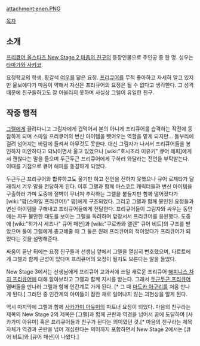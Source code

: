 attachment:enen.PNG

[[목차]]

== 소개 ==
[[프리큐어 올스타즈 New Stage 2 마음의 친구]]의 등장인물으로 주인공 중 한 명. 성우는 [[타마가와 사키코]].

요정학교의 학생. 황갈색 [[여우]]를 닮은 요정. [[프리큐어]]를 무척 좋아하고 자세히 알고 있지만 울보에다가 마음이 약해서 자신은 프리큐어의 요정은 될 수 없다고 생각한다. 그 성격 때문에 친구들하고도 잘 어울리지 못하며 사실상 그렐이 유일한 친구.

== 작중 행적 ==
[[그렐]]에게 끌려다니고 그림자에게 겁먹어서 본의 아니게 프리큐어를 습격하는 작전에 동참하게 되며 스마일 프리큐어의 변신 아이템을 뺏어오는 역할을 맡게 되지만... 돌부리에 걸려 넘어지는 바람에 들켜서 아무것도 못한다. 대신 그림자가 나서서 프리큐어들을 봉인하자 미안하다고 되뇌이면서 울고 있었으나 [wiki:"호시조라 미유키" 큐어 해피]에게서 괜찮다는 말을 들으며 두근두근 프리큐어에게 구하러 와달라는 전언을 부탁받는다. 이때를 기점으로 큐어 해피를 동경하게 되었다.

두근두근 프리큐어와 합류하고도 울기만 하고 전언을 전하지 못했으나 큐어 로제타가 달래줘서 겨우 말을 전달하게 된다. 이후 그렐과 함께 마스코트 캐릭터들과 변신 아이템을 구출하러 가며 도중에 절벽이 무너져 추락하는 그렐을 붙들지만 함께 떨어졌다가 [wiki:"팝(스마일 프리큐어!)" 팝]에게 구조되었다. 그리고 그렐과 함께 봉인된 요정들과 변신 아이템을 구해내고 프리큐어들에게 전달한다. 프리큐어들이 그림자와 싸우는 동안에는 자꾸 불안한 태도를 보이는 그렐을 독려하며 앞장서서 프리큐어를 응원했다. 도중에 [wiki:"히가시 세츠나" 큐어 패션]과 [wiki:"쿠로카와 엘렌" 큐어 비트]의 구조를 받았으며 둘이 그렐에게 충고해줄 때 그 둘은 원래 프리큐어의 적이었다가 프리큐어가 되었다는 것을 설명해준다.

싸움이 끝난 뒤에는 요정 친구들과 선생님 앞에서 그렐을 열심히 변호했으며, 타르트에게 그렐과 함께 근성이 있다며 프리큐어의 요정이 될지도 모른다는 말을 들었다.

New Stage 3에서는 선생님에게 프리큐어 교과서에 쓰일 새로운 프리큐어 [[해피니스 차지 프리큐어]]에 대해 알아보라고 그렐과 함께 지시를 받는다. 그래서 [[두근두근 프리큐어]] 멤버들을 만나러 그렐과 함께 인간계로 가게 된다. [* 그 때 [[마도카 아구리]]를 처음 만나게 된다.] 그러던 중 인간계의 아이들이 잠잔 채로 일어나지 않는 괴현상을 알게 된다. 

역시 마지막에 그렐과 함께 [[사카가미 아유미]]의 파트너 요정이 되었다. 마음의 친구라는 제목의 New Stage 2의 제목은 [그렐]과 함께 곤란과 역경을 넘어서 꿈에 도달하여 [사카가미 아유미] 혹은 프리큐어들과 친구가 된다는 의미였던 것.[* 마음의 친구라는 제목 자체가 역경과 곤란을 넘어 개심한다는 의미까지 포함하면서 New Stage 2에서는 [큐어 비트]와 [큐어 패션]이 나왔다.]
